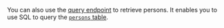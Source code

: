 You can also use the [query endpoint](/docs/api/queries) to retrieve persons. It enables you to use SQL to query the [`persons` table](/docs/data-warehouse/sources/posthog#persons). 
